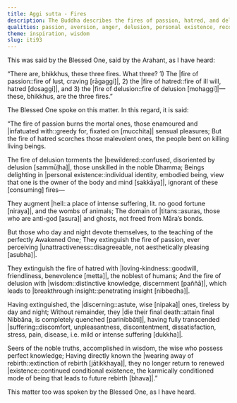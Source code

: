 ```yaml
---
title: Aggi sutta - Fires
description: The Buddha describes the fires of passion, hatred, and delusion which consume beings who cling to a self. The wise cool these flames with wisdom, loving-kindness, and perceiving unattractiveness.
qualities: passion, aversion, anger, delusion, personal existence, recognition of unattractiveness, loving-kindness, wisdom, continuous effort
theme: inspiration, wisdom
slug: iti93
---
```


This was said by the Blessed One, said by the Arahant, as I have heard:

“There are, bhikkhus, these three fires. What three? 1) The |fire of passion::fire of lust, craving [rāgaggi]|, 2) the |fire of hatred::fire of ill will, hatred [dosaggi]|, and 3) the |fire of delusion::fire of delusion [mohaggi]|—these, bhikkhus, are the three fires.”

The Blessed One spoke on this matter. In this regard, it is said:

“The fire of passion burns the mortal ones,
those enamoured and |infatuated with::greedy for, fixated on [mucchita]| sensual pleasures;
But the fire of hatred scorches those malevolent ones,
the people bent on killing living beings.

The fire of delusion torments the |bewildered::confused, disoriented by delusion [sammūḷha]|,
those unskilled in the noble Dhamma;
Beings delighting in |personal existence::individual identity, embodied being, view that one is the owner of the body and mind [sakkāya]|,
ignorant of these [consuming] fires—

They augment |hell::a place of intense suffering, lit. no good fortune [niraya]|,
and the wombs of animals;
The domain of |titans::asuras, those who are anti-god [asura]| and ghosts,
not freed from Māra’s bonds.

But those who day and night devote themselves,
to the teaching of the perfectly Awakened One;
They extinguish the fire of passion,
ever perceiving |unattractiveness::disagreeable, not aesthetically pleasing [asubha]|.

They extinguish the fire of hatred with |loving-kindness::goodwill, friendliness, benevolence [metta]|,
the noblest of humans;
And the fire of delusion with |wisdom::distinctive knowledge, discernment [paññā]|,
which leads to |breakthrough insight::penetrating insight [nibbedha]|.

Having extinguished, the |discerning::astute, wise [nipaka]| ones,
tireless by day and night;
Without remainder, they |die their final death::attain final Nibbāna, is completely quenched [parinibbāti]|,
having fully transcended |suffering::discomfort, unpleasantness, discontentment, dissatisfaction, stress, pain, disease, i.e. mild or intense suffering [dukkha]|.

Seers of the noble truths, accomplished in wisdom,
the wise who possess perfect knowledge;
Having directly known the |wearing away of rebirth::extinction of rebirth [jātikkhaya]|,
they no longer return to renewed |existence::continued conditional existence, the karmically conditioned mode of being that leads to future rebirth [bhava]|.”

This matter too was spoken by the Blessed One, as I have heard.